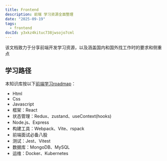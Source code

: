 ```yaml
---
title: Frontend
description: 前端 学习资源全面整理
date: "2025-09-19"
tags:
  - frontend
docId: y3xkz4kituc738jwsojo7cml
---
```


该文档致力于分享前端开发学习资源，以及涵盖国内和国外找工作时的要求和侧重点

## 学习路径

本知识库按以下[前端学习roadmap](https://roadmap.sh/frontend)：

- Html
- Css
- Javascript
- 框架：React
- 状态管理：Redux、zustand、useContext(hooks)
- Node.js、Express
- 构建工具：Webpack、Vite、rspack
- 前端面试必备八股
- 测试：Jest、Vitest
- 数据库：MongoDB、MySQL
- 运维：Docker、Kubernetes
